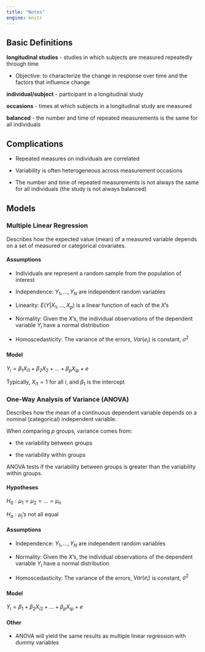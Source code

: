```yaml
---
title: "Notes"
engine: knitr
---
```


## Basic Definitions

**longitudinal studies** - studies in which subjects are measured repeatedly through time

-   Objective: to characterize the change in response over time and the factors that influence change

**individual/subject** - participant in a longitudinal study

**occasions** - times at which subjects in a longitudinal study are measured

**balanced** - the number and time of repeated measurements is the same for all individuals

## Complications

-   Repeated measures on individuals are correlated

-   Variability is often heterogeneous across measurement occasions

-   The number and time of repeated measurements is not always the same for all individuals (the study is not always balanced)

## Models

### Multiple Linear Regression

Describes how the expected value (mean) of a measured variable depends on a set of measured or categorical covariates.

#### Assumptions

-   Individuals are represent a random sample from the population of interest

-   Independence: $Y_1, \dots, Y_N$ are independent random variables

-   Linearity: $E(Y | X_1, \dots, X_p)$ is a linear function of each of the $X$'s

-   Normality: Given the $X$'s, the individual observations of the dependent variable $Y_i$ have a normal distribution

-   Homoscedasticity: The variance of the errors, $Var(e_i)$ is constant, $\sigma^2$

#### Model

$Y_i = \beta_1X_{i1} + \beta_2X_2 + \dots + \beta_pX_{ip} + e$

Typically, $X_{i1} = 1$ for all $i$, and $\beta_1$ is the intercept

### One-Way Analysis of Variance (ANOVA)

Describes how the mean of a continuous dependent variable depends on a nominal (categorical) independent variable.

When comparing $p$ groups, variance comes from:

-   the variability between groups

-   the variability within groups

ANOVA tests if the variability between groups is greater than the variability within groups.

#### Hypotheses

$H_0 : \mu_1 = \mu_2 = \dots = \mu_n$

$H_a: \mu_j\text{'s not all equal}$

#### Assumptions

-   Independence: $Y_1, \dots, Y_N$ are independent random variables

-   Normality: Given the $X$'s, the individual observations of the dependent variable $Y_i$ have a normal distribution

-   Homoscedasticity: The variance of the errors, $Var(e_i)$ is constant, $\sigma^2$

#### Model

$Y_i = \beta_1 + \beta_2 X_{i2} + \dots + \beta_p X_{ip} + e$

#### Other

-   ANOVA will yield the same results as multiple linear regression with dummy variables